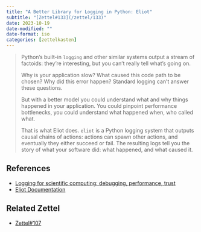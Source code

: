 ```yaml
---
title: "A Better Library for Logging in Python: Eliot"
subtitle: "[Zettel#133](/zettel/133)"
date: 2023-10-19
date-modified: ""
date-format: iso
categories: [zettelkasten]
---
```

> Python’s built-in `logging` and other similar systems output a stream of factoids: they’re interesting, but you can’t really tell what’s going on.
>
> Why is your application slow?
> What caused this code path to be chosen?
> Why did this error happen?
> Standard logging can’t answer these questions.
>
> But with a better model you could understand what and why things happened in your application. You could pinpoint performance bottlenecks, you could understand what happened when, who called what.
>
> That is what Eliot does. `eliot` is a Python logging system that outputs causal chains of actions: actions can spawn other actions, and eventually they either succeed or fail. The resulting logs tell you the story of what your software did: what happened, and what caused it.

## References

* [Logging for scientific computing: debugging, performance, trust](https://pythonspeed.com/articles/logging-for-scientific-computing/)
* [Eliot Documentation](https://eliot.readthedocs.io/en/stable/)

## Related Zettel

* [Zettel#107](/zettel/107)
